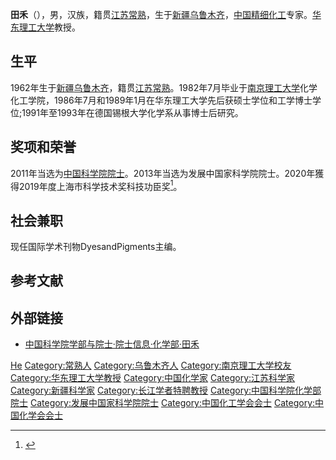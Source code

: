 '''田禾'''（{{bd|1962年|7月||}}），男，汉族，籍贯[[江苏|江苏]][[常熟|常熟]]，生于[[新疆|新疆]][[乌鲁木齐|乌鲁木齐]]，[[中华人民共和国|中国]][[精细化工|精细化工]]专家。[[华东理工大学|华东理工大学]]教授。

== 生平 ==
1962年生于[[新疆|新疆]][[乌鲁木齐|乌鲁木齐]]，籍贯[[江苏|江苏]][[常熟|常熟]]。1982年7月毕业于[[南京理工大学|南京理工大学]]化学化工学院，1986年7月和1989年1月在华东理工大学先后获硕士学位和工学博士学位;1991年至1993年在德国锡根大学化学系从事博士后研究。

== 奖项和荣誉 ==
2011年当选为[[中国科学院院士|中国科学院院士]]。2013年当选为发展中国家科学院院士。2020年獲得2019年度上海市科学技术奖科技功臣奖<ref>{{cite news |title=上海科技功臣奖获得者田禾：秉持科技强国初心|url=http://www.chinanews.com/gn/2020/05-19/9188349.shtml|accessdate=2020-05-19|archive-date=2020-05-27|archive-url=https://web.archive.org/web/20200527170803/http://www.chinanews.com/gn/2020/05-19/9188349.shtml |dead-url=no}}</ref>。

== 社会兼职 ==
现任国际学术刊物DyesandPigments主编。

== 参考文献 ==
{{reflist}}

== 外部链接 ==
* [https://web.archive.org/web/20120427015018/http://sourcedb.cas.cn/sourcedb_ad_cas/zw2/ysxx/hxb/ 中国科学院学部与院士·院士信息·化学部·田禾]

{{中国科学家小作品}}
{{中国化学会会士}}
{{中国化工学会会士}}
{{中国科学院化学部院士}}
{{第二批“长江学者奖励计划”特聘教授}}

{{Authority control}}
{{DEFAULTSORT:Tian}}
[[Category:田姓|He]]
[[Category:常熟人|Category:常熟人]]
[[Category:乌鲁木齐人|Category:乌鲁木齐人]]
[[Category:南京理工大学校友|Category:南京理工大学校友]]
[[Category:华东理工大学教授|Category:华东理工大学教授]]
[[Category:中国化学家|Category:中国化学家]]
[[Category:江苏科学家|Category:江苏科学家]]
[[Category:新疆科学家|Category:新疆科学家]]
[[Category:长江学者特聘教授|Category:长江学者特聘教授]]
[[Category:中国科学院化学部院士|Category:中国科学院化学部院士]]
[[Category:发展中国家科学院院士|Category:发展中国家科学院院士]]
[[Category:中国化工学会会士|Category:中国化工学会会士]]
[[Category:中国化学会会士|Category:中国化学会会士]]